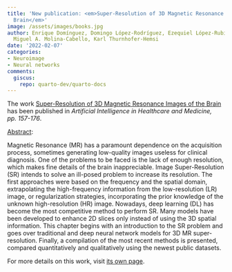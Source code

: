 ```yaml
---
title: 'New publication: <em>Super-Resolution of 3D Magnetic Resonance Images of the
  Brain</em>'
image: /assets/images/books.jpg
author: Enrique Domínguez, Domingo López-Rodríguez, Ezequiel López-Rubio, Rosa Maza-Quiroga,
  Miguel A. Molina-Cabello, Karl Thurnhofer-Hemsi
date: '2022-02-07'
categories:
- Neuroimage
- Neural networks
comments:
  giscus:
    repo: quarto-dev/quarto-docs
---
```


The work <u>Super-Resolution of 3D Magnetic Resonance Images of the Brain</u> has been published in <em>Artificial Intelligence in Healthcare and Medicine, <em>pp. 157-176</em></em>.

<u>Abstract</u>:



Magnetic Resonance (MR) has a paramount dependence on the acquisition process, sometimes generating low-quality images useless for clinical diagnosis. One of the problems to be faced is the lack of enough resolution, which makes fine details of the brain inappreciable. Image Super-Resolution (SR) intends to solve an ill-posed problem to increase its resolution. The first approaches were based on the frequency and the spatial domain, extrapolating the high-frequency information from the low-resolution (LR) image, or regularization strategies, incorporating the prior knowledge of the unknown high-resolution (HR) image. Nowadays, deep learning (DL) has become the most competitive method to perform SR. Many models have been developed to enhance 2D slices only instead of using the 3D spatial information. This chapter begins with an introduction to the SR problem and goes over traditional and deep neural network models for 3D MR super-resolution. Finally, a compilation of the most recent methods is presented, compared quantitatively and qualitatively using the newest public datasets.




For more details on this work, visit <a href='/publications/books/2022-superresolution'>its own page</a>.
